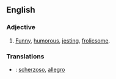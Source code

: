 ==English==

=== Adjective ===
#[[Funny]], [[humor]]ous, [[jest]]ing, [[frolic]]some.

===Translations===
*{{it}}: [[scherzoso]], [[allegro]]